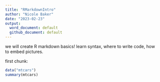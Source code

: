 ```yaml
---
title: "RMarkdownIntro"
author: "Nicole Baker"
date: "2023-02-23"
output:
  word_document: default
  github_document: default
---
```



we will create R markdown basics! learn syntax, where to write code, how to embed pictures.

first chunk:

```r
data("mtcars")
summary(mtcars)
```

